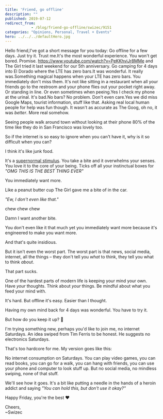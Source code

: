```yaml
---
title: 'Friend, go offline'
description: ""
published: 2019-07-12
redirect_from: 
            - /blog/friend-go-offline/swizec/9151
categories: "Opinions, Personal, Travel + Events"
hero: ../../../defaultHero.jpg
---
```

Hello friend,I&#x27;ve got a short message for you today: Go offline for a few days. Just try it. Trust me.It&#x27;s the most wonderful experience. You won&#x27;t get bored. Promise. https://www.youtube.com/watch?v=PeKKhviJr8MMe and The Girl tried it last weekend for our 5th anniversary. Go camping for 4 days into El Dorado where the LTE has zero bars.It was wonderful. It really was.Something magical happens when your LTE has zero bars. You immediately don&#x27;t miss them. It&#x27;s not like sitting in a restaurant when all your friends go to the restroom and your phone flies out your pocket right away. Or standing in line. Or even sometimes when peeing.Yes I check my phone at the urinal. It&#x27;s bad.No bars? No problem. Don&#x27;t even care.Yes we did miss Google Maps, tourist information, stuff like that. Asking real local human people for help was fun though. It wasn&#x27;t as accurate as The Goog, oh no, it was _better_. More real somehow.



Seeing people walk around town without looking at their phone 80% of the time like they do in San Francisco was lovely too.



So if the internet is so easy to ignore when you can&#x27;t have it, why is it so difficult when you can?



I think it&#x27;s like junk food.



It&#x27;s a [supernormal stimulus](https://en.wikipedia.org/wiki/Supernormal_stimulus). You take a bite and it overwhelms your senses. You love it to the core of your being. Ticks off all your instinctual boxes for _&quot;OMG THIS IS THE BEST THING EVER&quot;_



You immediately want more.



Like a peanut butter cup The Girl gave me a bite of in the car.



_&quot;Ew, I don&#x27;t even like that.&quot;_



chew chew chew



Damn I want another bite.



You don&#x27;t even like it that much yet you immediately want more because it&#x27;s engineered to make you want more.



And that&#x27;s quite insidious.



But it isn&#x27;t even the worst part. The worst part is that news, social media, internet, all the things – they don&#x27;t tell you _what_ to think, they tell you what to think _about_.



That part sucks.



One of the hardest parts of modern life is keeping your mind your own. Have _your_ thoughts. Think about _your_ things. Be mindful about what you feed your mind with.



It&#x27;s hard. But offline it&#x27;s easy. Easier than I thought.



Having my own mind back for 4 days was wonderful. You have to try it.



But how do you keep it up? 🤨



I&#x27;m trying something new, perhaps you&#x27;d like to join me, no internet Saturdays. An idea swiped from Tim Ferris to be honest. He suggests no electronics Saturdays.



That&#x27;s too hardcore for me. My version goes like this:



No internet consumption on Saturdays. You can play video games, you can read books, you can go for a walk, you can hang with friends, you can use your phone and computer to look stuff up. But no social media, no mindless swiping, none of that stuff.



We&#x27;ll see how it goes. It&#x27;s a bit like putting a needle in the hands of a heroin addict and saying _&quot;You can hold this, but don&#x27;t use it okay?&quot;_



Happy Friday, you&#x27;re the best ❤️



Cheers,  
~Swizec